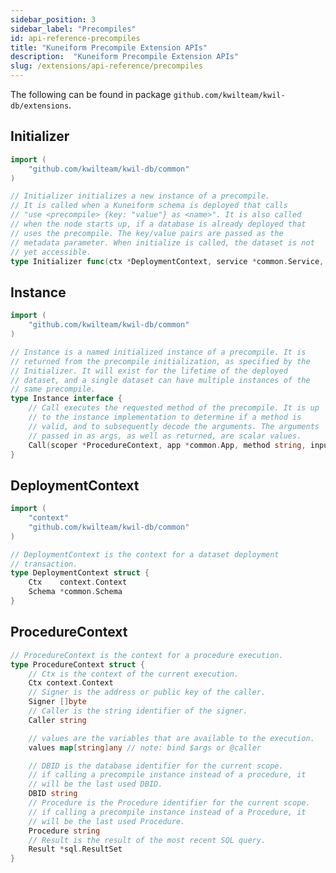 ```yaml
---
sidebar_position: 3
sidebar_label: "Precompiles"
id: api-reference-precompiles
title: "Kuneiform Precompile Extension APIs"
description:  "Kuneiform Precompile Extension APIs"
slug: /extensions/api-reference/precompiles
---
```


The following can be found in package `github.com/kwilteam/kwil-db/extensions`.

## Initializer

```go
import (
    "github.com/kwilteam/kwil-db/common"
)

// Initializer initializes a new instance of a precompile.
// It is called when a Kuneiform schema is deployed that calls
// "use <precompile> {key: "value"} as <name>". It is also called
// when the node starts up, if a database is already deployed that
// uses the precompile. The key/value pairs are passed as the
// metadata parameter. When initialize is called, the dataset is not
// yet accessible.
type Initializer func(ctx *DeploymentContext, service *common.Service, metadata map[string]string) (Instance, error)
```

## Instance

```go
import (
    "github.com/kwilteam/kwil-db/common"
)

// Instance is a named initialized instance of a precompile. It is
// returned from the precompile initialization, as specified by the
// Initializer. It will exist for the lifetime of the deployed
// dataset, and a single dataset can have multiple instances of the
// same precompile.
type Instance interface {
	// Call executes the requested method of the precompile. It is up
	// to the instance implementation to determine if a method is
	// valid, and to subsequently decode the arguments. The arguments
	// passed in as args, as well as returned, are scalar values.
	Call(scoper *ProcedureContext, app *common.App, method string, inputs []any) ([]any, error)
}
```

## DeploymentContext

```go
import (
    "context"
    "github.com/kwilteam/kwil-db/common"
)

// DeploymentContext is the context for a dataset deployment
// transaction.
type DeploymentContext struct {
	Ctx    context.Context
	Schema *common.Schema
}
```

## ProcedureContext

```go
// ProcedureContext is the context for a procedure execution.
type ProcedureContext struct {
	// Ctx is the context of the current execution.
	Ctx context.Context
	// Signer is the address or public key of the caller.
	Signer []byte
	// Caller is the string identifier of the signer.
	Caller string

	// values are the variables that are available to the execution.
	values map[string]any // note: bind $args or @caller

	// DBID is the database identifier for the current scope.
	// if calling a precompile instance instead of a procedure, it
	// will be the last used DBID.
	DBID string
	// Procedure is the Procedure identifier for the current scope.
	// if calling a precompile instance instead of a Procedure, it
	// will be the last used Procedure.
	Procedure string
	// Result is the result of the most recent SQL query.
	Result *sql.ResultSet
}
```